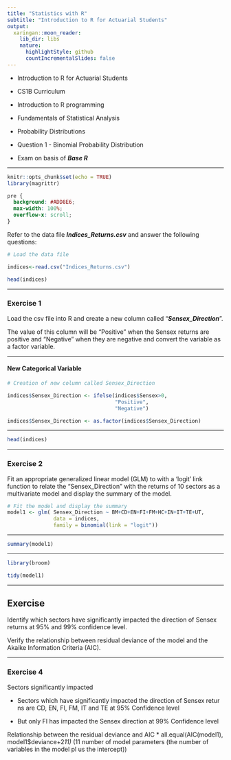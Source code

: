 ```yaml
---
title: "Statistics with R"
subtitle: "Introduction to R for Actuarial Students"
output:
  xaringan::moon_reader:
    lib_dir: libs
    nature:
      highlightStyle: github
      countIncrementalSlides: false
---
```


* Introduction to R for Actuarial Students

* CS1B Curriculum

* Introduction to R programming
* Fundamentals of Statistical Analysis
* Probability Distributions

* Question 1 - Binomial Probability Distribution
* Exam on basis of ***Base R***

---


```r
knitr::opts_chunk$set(echo = TRUE)
library(magrittr)
```

```css
pre {
  background: #ADD8E6;
  max-width: 100%;
  overflow-x: scroll;
}
```

Refer to the data file ***Indices_Returns.csv*** and answer the following questions:


```r
# Load the data file

indices<-read.csv("Indices_Returns.csv")
```

```r
head(indices)
```





---

### Exercise 1

Load the csv file into R and create a new column called “***Sensex_Direction***”. 

The value of this column will be “Positive” when the Sensex returns are positive and “Negative” when they are negative and convert the variable as a factor variable. 

---


#### New Categorical Variable

```r
# Creation of new column called Sensex_Direction

indices$Sensex_Direction <- ifelse(indices$Sensex>0,
                                   "Positive",
                                   "Negative")

indices$Sensex_Direction <- as.factor(indices$Sensex_Direction)

```

---


```r
head(indices)
```


---

### Exercise 2


Fit an appropriate generalized linear model (GLM) to with a ‘logit’ link function to relate the “Sensex_Direction” with the returns of 10 sectors as a multivariate model and display
the summary of the model. 



```r
# Fit the model and display the summary
model1 <- glm( Sensex_Direction ~ BM+CD+EN+FI+FM+HC+IN+IT+TE+UT,
               data = indices, 
               family = binomial(link = "logit"))
```

---

```r

summary(model1)

```

---

```r
library(broom)

tidy(model1)

```
---

## Exercise 

Identify which sectors have significantly impacted the direction of Sensex returns at 95% and 99% confidence level.

Verify the relationship between residual deviance of the model and the Akaike Information Criteria (AIC). 


---



### Exercise 4

Sectors significantly impacted

* Sectors which have significantly impacted the direction of Sensex retur
ns are CD, EN, FI, FM, IT and TE at 95% Confidence level

* But only FI has impacted the Sensex direction at 99% Confidence level


Relationship between the residual deviance and AIC
* all.equal(AIC(model1), model1$deviance+2*11)
* (11 number of model parameters (the number of variables in the model pl
us the intercept))



